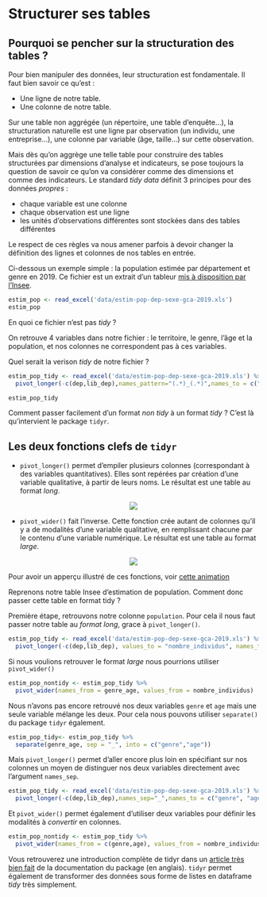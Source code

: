 # Structurer ses tables

## Pourquoi se pencher sur la structuration des tables ?

Pour bien manipuler des données, leur structuration est fondamentale. Il faut bien savoir ce qu'est :

- Une ligne de notre table.
- Une colonne de notre table.

Sur une table non aggrégée (un répertoire, une table d'enquête...), la structuration naturelle est une ligne par observation (un individu, une entreprise...), une colonne par variable (âge, taille...) sur cette observation. 

Mais dès qu'on aggrège une telle table pour construire des tables structurées par dimensions d'analyse et indicateurs, se pose toujours la question de savoir ce qu'on va considérer comme des dimensions et comme des indicateurs. Le standard *tidy data* définit 3 principes pour des données *propres* :

- chaque variable est une colonne
- chaque observation est une ligne
- les unités d'observations différentes sont stockées dans des tables différentes

Le respect de ces règles va nous amener parfois à devoir changer la définition des lignes et colonnes de nos tables en entrée.

Ci-dessous un exemple simple : la population estimée par département et genre en 2019. Ce fichier est un extrait d'un tableur [mis à disposition par l'Insee](https://www.insee.fr/fr/statistiques/1893198).

```r
estim_pop <- read_excel('data/estim-pop-dep-sexe-gca-2019.xls')
estim_pop
```

En quoi ce fichier n'est pas *tidy* ?

On retrouve 4 variables dans notre fichier : le territoire, le genre, l'âge et la population, et nos colonnes ne correspondent pas à ces variables.

Quel serait la verison *tidy* de notre fichier ?

```r
estim_pop_tidy <- read_excel('data/estim-pop-dep-sexe-gca-2019.xls') %>% 
  pivot_longer(-c(dep,lib_dep),names_pattern="(.*)_(.*)",names_to = c("genre", "age"),values_to = "nombre_individus")
```


```r
estim_pop_tidy
```


Comment passer facilement d'un format *non tidy* à un format *tidy* ? C'est là qu'intervient le package `tidyr`.

## Les deux fonctions clefs de `tidyr`


- `pivot_longer()` permet d'empiler plusieurs colonnes (correspondant à des variables quantitatives). Elles sont repérées par création d'une variable qualitative, à partir de leurs noms. Le résultat est une table au format *long*.

<center>![](images/gather.png)</center>


- `pivot_wider()` fait l'inverse. Cette fonction crée autant de colonnes qu'il y a de modalités d'une variable qualitative, en remplissant chacune par le contenu d'une variable numérique. Le résultat est une table au format *large*.

<center>![](images/spread.png)</center>

Pour avoir un apperçu illustré de ces fonctions, voir [cette animation](https://www.dropbox.com/s/a6o75zj443b2rv3/tidyr-longer-wider-modified.gif?dl=0)

Reprenons notre table Insee d'estimation de population. Comment donc passer cette table en format tidy ?

Première étape, retrouvons notre colonne `population`. Pour cela il nous faut passer notre table au *format long*, grace à `pivot_longer()`.

```r
estim_pop_tidy <- read_excel('data/estim-pop-dep-sexe-gca-2019.xls') %>% 
  pivot_longer(-c(dep,lib_dep), values_to = "nombre_individus", names_to = "genre_age")
```

Si nous voulions retrouver le format *large* nous pourrions utiliser `pivot_wider()`

```r
estim_pop_nontidy <- estim_pop_tidy %>% 
  pivot_wider(names_from = genre_age, values_from = nombre_individus)
```

Nous n'avons pas encore retrouvé nos deux variables `genre` et `age` mais une seule variable mélange les deux.
Pour cela nous pouvons utiliser `separate()` du package `tidyr` également.

```r
estim_pop_tidy<- estim_pop_tidy %>% 
  separate(genre_age, sep = "_", into = c("genre","age"))
```

Mais `pivot_longer()` permet d'aller encore plus loin en spécifiant sur nos colonnes un moyen de distinguer nos deux variables directement avec l'argument `names_sep`.

```r
estim_pop_tidy <- read_excel('data/estim-pop-dep-sexe-gca-2019.xls') %>% 
  pivot_longer(-c(dep,lib_dep),names_sep="_",names_to = c("genre", "age"),values_to = "nombre_individus")
```

Et `pivot_wider()` permet également d'utiliser deux variables pour définir les modalités à *convertir* en colonnes.

```r
estim_pop_nontidy <- estim_pop_tidy %>% 
  pivot_wider(names_from = c(genre,age), values_from = nombre_individus)
```


Vous retrouverez une introduction complète de tidyr dans un [article très bien fait](https://tidyr.tidyverse.org/articles/pivot.html) de la documentation du package (en anglais). 
`tidyr` permet également de transformer des données sous forme de listes en dataframe *tidy* très simplement.
